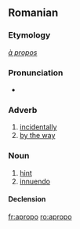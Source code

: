 ==Romanian==

===Etymology===
{{etyl|fr|ro}} ''[[à propos]]''

===Pronunciation===
* {{IPA|/a.pro'po/|lang=ro}}

===Adverb===
{{ro-adv}}

# [[incidentally]]
# [[by the way]]

===Noun===
{{ro-noun-old|gend=n|pl=apropouri}}

# [[hint]]
# [[innuendo]]

====Declension====
{{ro-noun-n|pl=apropouri|def=apropoul}}

[[fr:apropo]]
[[ro:apropo]]